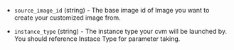 <!-- Code generated from the comments of the TencentCloudRunConfig struct in builder/tencentcloud/cvm/run_config.go; DO NOT EDIT MANUALLY -->

-   `source_image_id` (string) - The base image id of Image you want to create
    your customized image from.
    
-   `instance_type` (string) - The instance type your cvm will be launched by.
    You should reference Instace Type
     for parameter taking.
    
